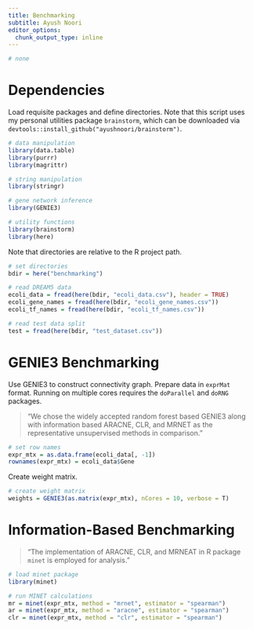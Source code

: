 ```yaml
---
title: Benchmarking
subtitle: Ayush Noori
editor_options: 
  chunk_output_type: inline
---
```


```r
# none
```

# Dependencies

Load requisite packages and define directories. Note that this script uses my personal utilities package `brainstorm`, which can be downloaded via `devtools::install_github("ayushnoori/brainstorm")`.

```r
# data manipulation
library(data.table)
library(purrr)
library(magrittr)

# string manipulation
library(stringr)

# gene network inference
library(GENIE3)

# utility functions
library(brainstorm)
library(here)
```


Note that directories are relative to the R project path.

```r
# set directories
bdir = here("benchmarking")

# read DREAM5 data
ecoli_data = fread(here(bdir, "ecoli_data.csv"), header = TRUE)
ecoli_gene_names = fread(here(bdir, "ecoli_gene_names.csv"))
ecoli_tf_names = fread(here(bdir, "ecoli_tf_names.csv"))

# read test data split
test = fread(here(bdir, "test_dataset.csv"))
```

# GENIE3 Benchmarking

Use GENIE3 to construct connectivity graph. Prepare data in `exprMat` format. Running on multiple cores requires the `doParallel` and `doRNG` packages.

> "We chose the widely accepted random forest based GENIE3 along with information based ARACNE, CLR, and MRNET as the representative unsupervised methods in comparison."

```r
# set row names
expr_mtx = as.data.frame(ecoli_data[, -1])
rownames(expr_mtx) = ecoli_data$Gene
```

Create weight matrix.

```r
# create weight matrix
weights = GENIE3(as.matrix(expr_mtx), nCores = 10, verbose = T)
```

# Information-Based Benchmarking

> "The implementation of ARACNE, CLR, and MRNEAT in R package `minet` is employed for analysis."

```r
# load minet package
library(minet)

# run MINET calculations
mr = minet(expr_mtx, method = "mrnet", estimator = "spearman")
ar = minet(expr_mtx, method = "aracne", estimator = "spearman")
clr = minet(expr_mtx, method = "clr", estimator = "spearman")
```